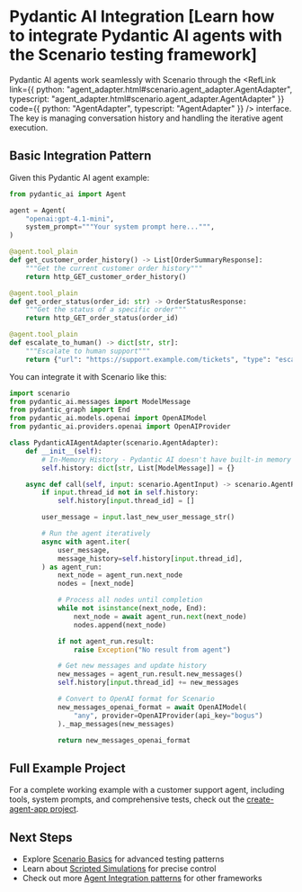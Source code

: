 
# Pydantic AI Integration [Learn how to integrate Pydantic AI agents with the Scenario testing framework]

Pydantic AI agents work seamlessly with Scenario through the <RefLink link={{ python: "agent_adapter.html#scenario.agent_adapter.AgentAdapter", typescript: "agent_adapter.html#scenario.agent_adapter.AgentAdapter" }} code={{ python: "AgentAdapter", typescript: "AgentAdapter" }} /> interface. The key is managing conversation history and handling the iterative agent execution.

## Basic Integration Pattern

Given this Pydantic AI agent example:

```python
from pydantic_ai import Agent

agent = Agent(
    "openai:gpt-4.1-mini",
    system_prompt="""Your system prompt here...""",
)

@agent.tool_plain
def get_customer_order_history() -> List[OrderSummaryResponse]:
    """Get the current customer order history"""
    return http_GET_customer_order_history()

@agent.tool_plain
def get_order_status(order_id: str) -> OrderStatusResponse:
    """Get the status of a specific order"""
    return http_GET_order_status(order_id)

@agent.tool_plain
def escalate_to_human() -> dict[str, str]:
    """Escalate to human support"""
    return {"url": "https://support.example.com/tickets", "type": "escalation"}
```

You can integrate it with Scenario like this:

```python
import scenario
from pydantic_ai.messages import ModelMessage
from pydantic_graph import End
from pydantic_ai.models.openai import OpenAIModel
from pydantic_ai.providers.openai import OpenAIProvider

class PydanticAIAgentAdapter(scenario.AgentAdapter):
    def __init__(self):
        # In-Memory History - Pydantic AI doesn't have built-in memory yet: https://github.com/pydantic/pydantic-ai/issues/530
        self.history: dict[str, List[ModelMessage]] = {}

    async def call(self, input: scenario.AgentInput) -> scenario.AgentReturnTypes:
        if input.thread_id not in self.history:
            self.history[input.thread_id] = []

        user_message = input.last_new_user_message_str()

        # Run the agent iteratively
        async with agent.iter(
            user_message,
            message_history=self.history[input.thread_id],
        ) as agent_run:
            next_node = agent_run.next_node
            nodes = [next_node]

            # Process all nodes until completion
            while not isinstance(next_node, End):
                next_node = await agent_run.next(next_node)
                nodes.append(next_node)

            if not agent_run.result:
                raise Exception("No result from agent")

            # Get new messages and update history
            new_messages = agent_run.result.new_messages()
            self.history[input.thread_id] += new_messages

            # Convert to OpenAI format for Scenario
            new_messages_openai_format = await OpenAIModel(
                "any", provider=OpenAIProvider(api_key="bogus")
            )._map_messages(new_messages)

            return new_messages_openai_format
```

## Full Example Project

For a complete working example with a customer support agent, including tools, system prompts, and comprehensive tests, check out the [create-agent-app project](https://github.com/langwatch/create-agent-app/blob/main/pydantic_ai_example/tests/test_customer_support_agent.py).

## Next Steps

- Explore [Scenario Basics](/basics/concepts) for advanced testing patterns
- Learn about [Scripted Simulations](/basics/scripted-simulations) for precise control
- Check out more [Agent Integration patterns](/agent-integration) for other frameworks